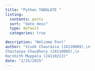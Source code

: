 ```yaml
---
title: "Python TABULATE "
listing:
  contents: posts
  sort: "date desc"
  type: default
  categories: true

description: "Welcome Post"
author: "Vivek Chaurasia (24110089),\n
Chaitanya Chaudhary (24110085),\n
Harshith Muppala (24110213)"
date: "2/25/2025"
---
```

